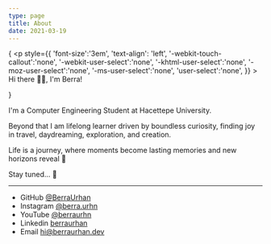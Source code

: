 ```yaml
---
type: page
title: About
date: 2021-03-19
---
```


{
    <p style={{
        'font-size':'3em',
        'text-align': 'left',
        '-webkit-touch-callout':'none',
        '-webkit-user-select':'none',
        '-khtml-user-select':'none',
        '-moz-user-select':'none',
        '-ms-user-select':'none',
        'user-select':'none',
      }} >
    Hi there 👋🏼, I'm Berra!
    </p>
}


I'm a Computer Engineering Student at Hacettepe University. 

Beyond that I am lifelong learner driven by boundless curiosity, finding joy in travel, daydreaming, exploration, and creation. 

Life is a journey, where moments become lasting memories and new horizons reveal 🌅

Stay tuned... 🌊




---

- GitHub [@BerraUrhan](https://github.com/BerraUrhan)
- Instagram [@berra.urhn](https://www.instagram.com/berra.urhn/)
- YouTube [@berraurhn](https://www.youtube.com/channel/UCyDZPUZxT1NqECfyAWxdMmw)
- Linkedin [berraurhan](https://www.linkedin.com/in/berraurhan/)
- Email hi@berraurhan.dev
